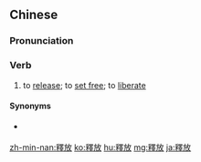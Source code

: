 {{also|释放}}
==Chinese==
{{zh-forms|s=释放}}

===Pronunciation===
{{zh-pron
|m=shìfàng
|c=sik1 fong3
|h=pfs=sṳt-fong
|mn=qz:siak-hòng/tw,xm,zz:sek-hòng
|cat=v
}}

===Verb===
{{zh-verb}}

# to [[release]]; to [[set free]]; to [[liberate]]

====Synonyms====
* {{qualifier|Min Nan|Hakka}} {{zh-l|敨放}}

{{zh-cat|Advanced}}

[[zh-min-nan:釋放]]
[[ko:釋放]]
[[hu:釋放]]
[[mg:釋放]]
[[ja:釋放]]
